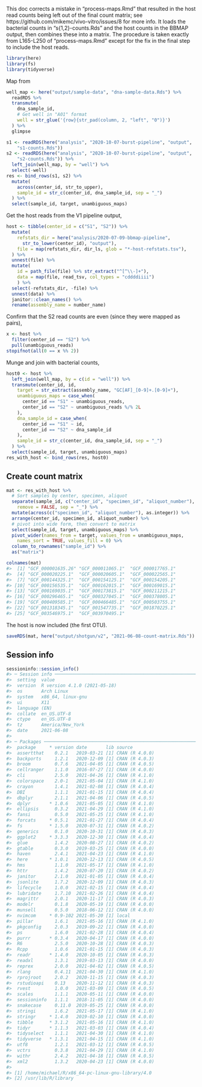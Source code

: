 
This doc corrects a mistake in "process-maps.Rmd" that resulted in the host read counts being left out of the final count matrix; see https://github.com/mikemc/vivo-vitro/issues/8 for more info.
It loads the bacterial counts in "s{1,2}-counts.Rds" and the host counts in the BBMAP output, then combines these into a matrix.
The procedure is taken exactly from L165-L250 of "process-maps.Rmd" except for the fix in the final step to include the host reads.


```r
library(here)
library(fs)
library(tidyverse)
```

Map from 

```r
well_map <- here("output/sample-data", "dna-sample-data.Rds") %>% 
  readRDS %>%
  transmute(
    dna_sample_id,
    # Get well in "A01" format
    well = str_glue('{row}{str_pad(column, 2, "left", "0")}')
  ) %>%
  glimpse
```

```r
s1 <- readRDS(here("analysis", "2020-10-07-burst-pipeline", "output",
    "s1-counts.Rds"))
s2 <- readRDS(here("analysis", "2020-10-07-burst-pipeline", "output",
    "s2-counts.Rds")) %>%
  left_join(well_map, by = "well") %>%
  select(-well)
res <- bind_rows(s1, s2) %>%
  mutate(
    across(center_id, str_to_upper),
    sample_id = str_c(center_id, dna_sample_id, sep = "_")
  ) %>%
  select(sample_id, target, unambiguous_maps)
```

Get the host reads from the V1 pipeline output,
```r
host <- tibble(center_id = c("S1", "S2")) %>%
  mutate(
    refstats_dir = here("analysis/2020-07-09-bbmap-pipeline",
      str_to_lower(center_id), "output"),
    file = map(refstats_dir, dir_ls, glob = "*-host-refstats.tsv"),
  ) %>%
  unnest(file) %>%
  mutate(
    id = path_file(file) %>% str_extract("^[^\\-]+"),
    data = map(file, read_tsv, col_types = "cddddiiii")
    ) %>%
  select(-refstats_dir, -file) %>%
  unnest(data) %>%
  janitor::clean_names() %>%
  rename(assembly_name = number_name)
```

Confirm that the S2 read counts are even (since they were mapped as pairs),
```r
x <- host %>% 
  filter(center_id == "S2") %>% 
  pull(unambiguous_reads)
stopifnot(all(0 == x %% 2))
```

Munge and join with bacterial counts,
```r
host0 <- host %>%
  left_join(well_map, by = c(id = "well")) %>%
  transmute(center_id, id, 
    target = str_extract(assembly_name, "GC[AF]_[0-9]+.[0-9]+"),
    unambiguous_maps = case_when(
      center_id == "S1" ~ unambiguous_reads,
      center_id == "S2" ~ unambiguous_reads %/% 2L
    ),
    dna_sample_id = case_when(
      center_id == "S1" ~ id,
      center_id == "S2" ~ dna_sample_id
    ),
    sample_id = str_c(center_id, dna_sample_id, sep = "_")
  ) %>%
  select(sample_id, target, unambiguous_maps)
res_with_host <- bind_rows(res, host0)
```

## Create count matrix

```r
mat <- res_with_host %>%
  # Sort samples by center, specimen, aliquot
  separate(sample_id, c("center_id", "specimen_id", "aliquot_number"), 
    remove = FALSE, sep = "_") %>%
  mutate(across(c("specimen_id", "aliquot_number"), as.integer)) %>%
  arrange(center_id, specimen_id, aliquot_number) %>%
  # pivot into wide form, then convert to matrix
  select(sample_id, target, unambiguous_maps) %>%
  pivot_wider(names_from = target, values_from = unambiguous_maps,
    names_sort = TRUE, values_fill = 0) %>%
  column_to_rownames("sample_id") %>%
  as("matrix")
```

```r
colnames(mat)
#>  [1] "GCF_000001635.26" "GCF_000011065.1"  "GCF_000017765.1" 
#>  [4] "GCF_000020225.1"  "GCF_000020605.1"  "GCF_000022565.1" 
#>  [7] "GCF_000144325.1"  "GCF_000154125.1"  "GCF_000154205.1" 
#> [10] "GCF_000156535.1"  "GCF_000162015.1"  "GCF_000169015.1" 
#> [13] "GCF_000169035.1"  "GCF_000173815.1"  "GCF_000211215.1" 
#> [16] "GCF_000296465.1"  "GCF_000327045.1"  "GCF_000378005.1" 
#> [19] "GCF_000409585.1"  "GCF_000466485.1"  "GCF_000503755.1" 
#> [22] "GCF_001318345.1"  "GCF_001547735.1"  "GCF_001870225.1" 
#> [25] "GCF_003546975.1"  "GCF_003970495.1" 
```

The host is now included (the first OTU).

```r
saveRDS(mat, here("output/shotgun/v2", "2021-06-08-count-matrix.Rds"))
```

## Session info

```r
sessioninfo::session_info()
#> ─ Session info ─────────────────────────────────────────────────────────
#>  setting  value                       
#>  version  R version 4.1.0 (2021-05-18)
#>  os       Arch Linux                  
#>  system   x86_64, linux-gnu           
#>  ui       X11                         
#>  language (EN)                        
#>  collate  en_US.UTF-8                 
#>  ctype    en_US.UTF-8                 
#>  tz       America/New_York            
#>  date     2021-06-08                  
#> 
#> ─ Packages ─────────────────────────────────────────────────────────────
#>  package     * version date       lib source        
#>  assertthat    0.2.1   2019-03-21 [1] CRAN (R 4.0.0)
#>  backports     1.2.1   2020-12-09 [1] CRAN (R 4.0.3)
#>  broom         0.7.6   2021-04-05 [1] CRAN (R 4.0.5)
#>  cellranger    1.1.0   2016-07-27 [1] CRAN (R 4.0.0)
#>  cli           2.5.0   2021-04-26 [1] CRAN (R 4.1.0)
#>  colorspace    2.0-1   2021-05-04 [1] CRAN (R 4.1.0)
#>  crayon        1.4.1   2021-02-08 [1] CRAN (R 4.0.4)
#>  DBI           1.1.1   2021-01-15 [1] CRAN (R 4.0.4)
#>  dbplyr        2.1.1   2021-04-06 [1] CRAN (R 4.0.5)
#>  dplyr       * 1.0.6   2021-05-05 [1] CRAN (R 4.1.0)
#>  ellipsis      0.3.2   2021-04-29 [1] CRAN (R 4.1.0)
#>  fansi         0.5.0   2021-05-25 [1] CRAN (R 4.1.0)
#>  forcats     * 0.5.1   2021-01-27 [1] CRAN (R 4.0.4)
#>  fs          * 1.5.0   2020-07-31 [1] CRAN (R 4.0.2)
#>  generics      0.1.0   2020-10-31 [1] CRAN (R 4.0.3)
#>  ggplot2     * 3.3.3   2020-12-30 [1] CRAN (R 4.0.4)
#>  glue          1.4.2   2020-08-27 [1] CRAN (R 4.0.2)
#>  gtable        0.3.0   2019-03-25 [1] CRAN (R 4.0.0)
#>  haven         2.4.1   2021-04-23 [1] CRAN (R 4.1.0)
#>  here        * 1.0.1   2020-12-13 [1] CRAN (R 4.0.5)
#>  hms           1.1.0   2021-05-17 [1] CRAN (R 4.1.0)
#>  httr          1.4.2   2020-07-20 [1] CRAN (R 4.0.2)
#>  janitor       2.1.0   2021-01-05 [1] CRAN (R 4.0.4)
#>  jsonlite      1.7.2   2020-12-09 [1] CRAN (R 4.0.3)
#>  lifecycle     1.0.0   2021-02-15 [1] CRAN (R 4.0.4)
#>  lubridate     1.7.10  2021-02-26 [1] CRAN (R 4.0.4)
#>  magrittr      2.0.1   2020-11-17 [1] CRAN (R 4.0.3)
#>  modelr        0.1.8   2020-05-19 [1] CRAN (R 4.0.0)
#>  munsell       0.5.0   2018-06-12 [1] CRAN (R 4.0.0)
#>  nvimcom     * 0.9-102 2021-05-20 [1] local         
#>  pillar        1.6.1   2021-05-16 [1] CRAN (R 4.1.0)
#>  pkgconfig     2.0.3   2019-09-22 [1] CRAN (R 4.0.0)
#>  ps            1.6.0   2021-02-28 [1] CRAN (R 4.0.4)
#>  purrr       * 0.3.4   2020-04-17 [1] CRAN (R 4.0.0)
#>  R6            2.5.0   2020-10-28 [1] CRAN (R 4.0.3)
#>  Rcpp          1.0.6   2021-01-15 [1] CRAN (R 4.0.3)
#>  readr       * 1.4.0   2020-10-05 [1] CRAN (R 4.0.3)
#>  readxl        1.3.1   2019-03-13 [1] CRAN (R 4.0.0)
#>  reprex        2.0.0   2021-04-02 [1] CRAN (R 4.0.5)
#>  rlang         0.4.11  2021-04-30 [1] CRAN (R 4.1.0)
#>  rprojroot     2.0.2   2020-11-15 [1] CRAN (R 4.0.3)
#>  rstudioapi    0.13    2020-11-12 [1] CRAN (R 4.0.3)
#>  rvest         1.0.0   2021-03-09 [1] CRAN (R 4.0.5)
#>  scales        1.1.1   2020-05-11 [1] CRAN (R 4.0.0)
#>  sessioninfo   1.1.1   2018-11-05 [1] CRAN (R 4.0.0)
#>  snakecase     0.11.0  2019-05-25 [1] CRAN (R 4.0.0)
#>  stringi       1.6.2   2021-05-17 [1] CRAN (R 4.1.0)
#>  stringr     * 1.4.0   2019-02-10 [1] CRAN (R 4.0.0)
#>  tibble      * 3.1.2   2021-05-16 [1] CRAN (R 4.1.0)
#>  tidyr       * 1.1.3   2021-03-03 [1] CRAN (R 4.0.4)
#>  tidyselect    1.1.1   2021-04-30 [1] CRAN (R 4.1.0)
#>  tidyverse   * 1.3.1   2021-04-15 [1] CRAN (R 4.1.0)
#>  utf8          1.2.1   2021-03-12 [1] CRAN (R 4.0.5)
#>  vctrs         0.3.8   2021-04-29 [1] CRAN (R 4.1.0)
#>  withr         2.4.2   2021-04-18 [1] CRAN (R 4.0.5)
#>  xml2          1.3.2   2020-04-23 [1] CRAN (R 4.0.0)
#> 
#> [1] /home/michael/R/x86_64-pc-linux-gnu-library/4.0
#> [2] /usr/lib/R/library
```
